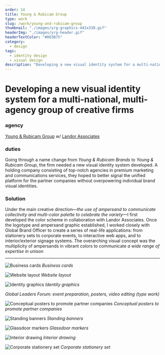 ```yaml
---
order: 14
title: Young & Rubicam Group
type: work
slug: /work/young-and-rubicam-group
thumbnail: "./images/yrg-graphics-442x330.gif"
headerImg: "./images/yrg-header.gif"
headerTextColor: "#003B75"
category:
  - design
tags:
  - identity design
  - visual design
description: "Developing a new visual identity system for a multi-national, multi-agency group of creative firms"
---
```



# Developing a new visual identity system for a multi-national, multi-agency group of creative firms

<section class="portfolioDetail">

### agency

[Young & Rubicam Group](http://yrgrp.com) w/ [Landor Associates](https://landor.com)

</section>

<section class="portfolioDetail">

### duties

Going through a name change from _Young &amp; Rubicam Brands_ to _Young &amp; Rubicam Group_, the firm needed a new visual identity system developed. A holding company consisting of top-notch agencies in premium marketing and communications services, they hoped to better signal the unified platform for the partner companies without overpowering individual brand visual identities.

</section>

<section class="portfolioDetail">

### Solution

Under the main creative direction&mdash;_the use of ampersand to communicate collectivity and multi-color palette to celebrate the variety_&mdash;I first developed the color scheme in collaboration with Landor Associates. Once the logotype and ampersand graphic established, I worked closely with Global Brand Officer to create a series of real-life applications: from stationery sets to corporate events, to interactive web apps, and to interior/exterior signage systems. The overarching visual concept was the multiplicity of ampersands in vibrant colors to communicate _a wide range of expertise in unison_

</section>

---

![Business cards](./images/yrg-business-card.jpg)
_Business cards_

![Website layout](./images/yrg-website.jpg)
_Website layout_

![Identity graphics](./images/yrg-graphics.png)
_Identity graphics_

<EmbedVideo
  aspectRatioPadding="56.34"
  videoChannel="vimeo"
  videoId="43983326"
/>

_Global Leaders Forum: event preparation, posters, video editing (type work)_

![Conceptual posters to promote partner companies](./images/yrg-posters.jpg)
_Conceptual posters to promote partner companies_

![Standing banners](./images/yrg-banners.jpg)
_Standing banners_

![Glassdoor markers](./images/yrg_glass_marker_r1_1.jpg)
_Glassdoor markers_

![Interior drawing](./images/yrg-glassdoor-drawing.png)
_Interior drawing_

![Corporate stationery set](./images/yrg-stationery.jpg)
_Corporate stationery set_
